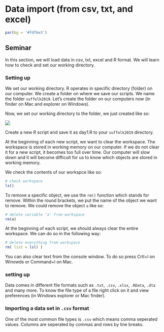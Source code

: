 # Data import (from csv, txt, and excel)

```r
par(bg = '#fdf6e3')
```

## Seminar

In this section, we will load data in csv, txt, excel and R format. We will learn how to check and set our working directory.

### Setting up

We set our working directory. R operates in specific directory (folder) on our computer. We create a folder on where we save our scripts. We name the folder `suffolk2019`. Let's create the folder on our computers now (in finder on Mac and explorer on Windows).

Now, we set our working directory to the folder, we just created like so:

![](./img/setwdir.png)

Create a new R script and save it as day1.R to your `suffolk2019` directory. 

At the beginning of each new script, we want to clear the workspace. The workspace is stored in working memory on our computer. If we do not clear it for a new script, it becomes too full over time. Our computer will slow down and it will become difficult for us to know which objects are stored in working memory.

We check the contents of our workspce like so:

```r
# check workspace
ls()
```

To remove a specific object, we use the `rm()` function which stands for remove. Within the round brackets, we put the name of the object we want to remove. We could remove the object `a` like so:

```r
# delete variable 'a' from workspace
rm(a)
```

At the beginning of each script, we should always clear the entire workspace. We can do so in the following way:

```r
# delete everything from workspace
rm( list = ls() )
```

You can also clear text from the console window. To do so press Crtl+l on Winowds or Command+l on Mac.


### setting up

Data comes in different file formats such as `.txt`, `.csv`, `.xlsx`, `.RData`, `.dta` and many more. To know the file type of a file right click on it and view preferences (in Windows explorer or Mac finder).

### Importing a data set in `.csv` format

One of the most common file types is `.csv` which means comma seperated values. Columns are seperated by commas and rows by line breaks. 



